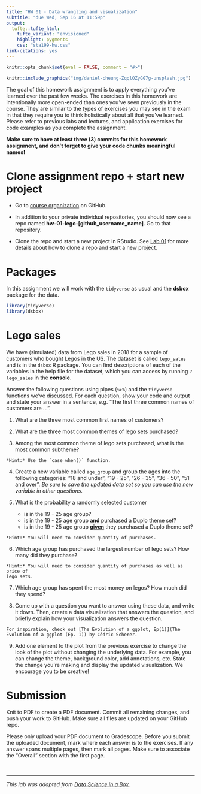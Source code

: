 ```yaml
---
title: "HW 01 - Data wrangling and visualization"
subtitle: "due Wed, Sep 16 at 11:59p"
output: 
  tufte::tufte_html:
    tufte_variant: "envisioned"
    highlight: pygments
    css: "sta199-hw.css"
link-citations: yes
---
```


```r
knitr::opts_chunk$set(eval = FALSE, comment = "#>")
```

```r
knitr::include_graphics("img/daniel-cheung-ZqqlOZyGG7g-unsplash.jpg")
```

The goal of this homework assignment is to apply everything you've learned over the past few weeks. The exercises in this homework are intentionally more open-ended than ones you've
seen previously in the course. They are similar to the types of exercises you may see in the exam in that they require you to think holistically about all that you've learned. Please refer to previous labs and lectures, and application exercises for code examples as you complete the assignment.

**Make sure to have at least three (3) commits for this homework assignment, and don't forget to give your code chunks meaningful names!**


# Clone assignment repo + start new project


- Go to [course organization](https://www.github.com/sta199-fa20-002) on GitHub.

- In addition to your private individual repositories, you should now see a repo named **hw-01-lego-[github_username_name]**. Go to that repository.
  
- Clone the repo and start a new project in RStudio. See [Lab 01](https://sta199-fa20-002.netlify.app/labs/lab-01-hello-r.html) for more details about how to clone a repo and start a new project.

# Packages

In this assignment we will work with the `tidyverse` as usual and the **dsbox** package for the data.

```r
library(tidyverse)
library(dsbox)
```

# Lego sales

We have (simulated) data from Lego sales in 2018 for a sample of customers who bought Legos in the US.  The dataset is called `lego_sales` and is in the `dsbox` R package. You can find descriptions of each of the variables in the help file for the dataset, which you can access by running `?lego_sales` in the **console**.

Answer the following questions using pipes (`%>%`) and the `tidyverse` functions we've discussed. For each question, show your code and output and state your answer in a sentence, e.g. "The first three common names of customers are ...".

1. What are the three most common first names of customers?

2. What are the three most common themes of lego sets purchased?

3. Among the most common theme of lego sets purchased, what is the most common subtheme?

```marginfigure
*Hint:* Use the `case_when()` function.
```

4. Create a new variable called `age_group` and group the ages into the 
following categories: "18 and under", "19 - 25", "26 - 35", "36 - 50", "51 and over". *Be sure to save the updated data set so you can use the new variable in other questions.*

5. What is the probability a randomly selected customer 
   - is in the 19 - 25 age group? 
   - is in the 19 - 25 age group **<u>and</u>** purchased a Duplo theme set? 
   - is in the 19 - 25 age group **<u>given</u>** they purchased a Duplo theme set? 
   

```marginfigure
*Hint:* You will need to consider quantity of purchases.
```


6. Which age group has purchased the largest number of lego sets? How many did they purchase?

```marginfigure
*Hint:* You will need to consider quantity of purchases as well as price of 
lego sets.
```

7. Which age group has spent the most money on legos? How much did they spend?

8. Come up with a question you want to answer using these data, and write it down. 
Then, create a data visualization that answers the question, and briefly explain how 
your visualization answers the question.

```marginfigure
For inspiration, check out [The Evolution of a ggplot, Ep(1)](The Evolution of a ggplot (Ep. 1)) by Cédric Scherer.
```

9. Add one element to the plot from the previous exercise to change the look of the plot without changing the underlying data. For example, you can change the theme, background color, add annotations, etc. State the change you're making and display the updated visualization. We encourage you to be creative!

# Submission

Knit to PDF to create a PDF document. Commit all remaining changes, 
and push your work to GitHub. Make sure all files are updated on your GitHub 
repo.

Please only upload your PDF document to Gradescope. Before you submit the 
uploaded document, mark where each answer is to the exercises. If any answer 
spans multiple pages, then mark all pages. Make sure to associate the
"Overall" section with the first page.

<br> 

<hr> 


*This lab was adapted from [Data Science in a Box](https://datasciencebox.org).*
